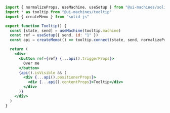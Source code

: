 ```jsx
import { normalizeProps, useMachine, useSetup } from "@ui-machines/solid"
import * as tooltip from "@ui-machines/tooltip"
import { createMemo } from "solid-js"

export function Tooltip() {
  const [state, send] = useMachine(tooltip.machine)
  const ref = useSetup({ send, id: "1" })
  const api = createMemo(() => tooltip.connect(state, send, normalizeProps))

  return (
    <div>
      <button ref={ref} {...api().triggerProps}>
        Over me
      </button>
      {api().isVisible && (
        <div {...api().positionerProps}>
          <div {...api().contentProps}>Tooltip</div>
        </div>
      )}
    </div>
  )
}
```
